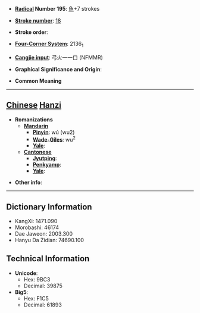 * '''[[Wiktionary:Chinese radical index| Radical]] Number 195''': [[Wiktionary:Chinese radical index 魚|魚]]+7 strokes

* '''[[Wiktionary:Chinese total strokes index|Stroke number]]''': [[Wiktionary:Chinese total strokes index 18|18]]

* '''Stroke order''': 

* '''[[Wiktionary:Chinese four corner index|Four-Corner System]]''': 2136<sub>1</sub>

* '''[[Wiktionary:Chinese Cangjie index|Cangjie input]]''': 弓火一一口 (NFMMR)

* '''Graphical Significance and Origin''': 

* '''Common Meaning'''

----

== [[Chinese]] [[Hanzi]] ==

* '''Romanizations'''
** '''[[Mandarin]]'''
*** '''[[Pinyin]]''': wú (wu2)
*** '''[[Wade-Giles]]''': wu<sup>2</sup>
*** '''[[Yale]]''': 
** '''[[Cantonese]]'''
*** '''[[Jyutping]]''':
*** '''[[Penkyamp]]''': 
*** '''[[Yale]]''': 

* '''Other info''': 

----

== Dictionary Information ==

* KangXi: 1471.090
* Morobashi: 46174
* Dae Jaweon: 2003.300
* Hanyu Da Zidian: 74690.100

== Technical Information ==

* '''Unicode''':
** Hex: 9BC3
** Decimal: 39875
* '''Big5''':
** Hex: F1C5
** Decimal: 61893